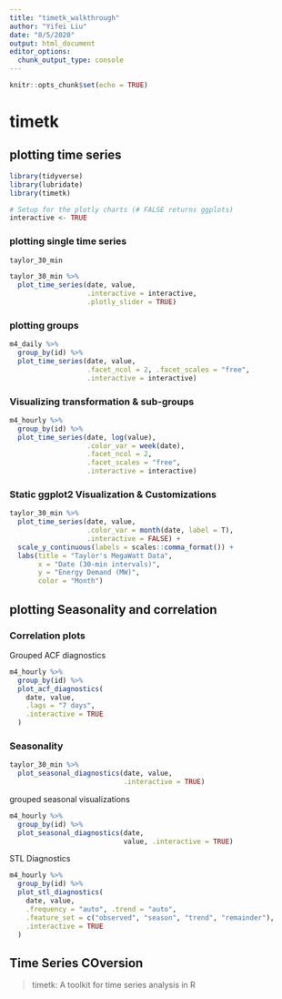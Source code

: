 ```yaml
---
title: "timetk_walkthrough"
author: "Yifei Liu"
date: "8/5/2020"
output: html_document
editor_options: 
  chunk_output_type: console
---
```


```r
knitr::opts_chunk$set(echo = TRUE)
```


# timetk

## plotting time series

```r

library(tidyverse)
library(lubridate)
library(timetk)

# Setup for the plotly charts (# FALSE returns ggplots)
interactive <- TRUE

```
### plotting single time series


```r

taylor_30_min

```

```r

taylor_30_min %>%
  plot_time_series(date, value,
                   .interactive = interactive,
                   .plotly_slider = TRUE)

```

### plotting groups

```r

m4_daily %>%
  group_by(id) %>%
  plot_time_series(date, value,
                   .facet_ncol = 2, .facet_scales = "free",
                   .interactive = interactive)

```


### Visualizing transformation & sub-groups

```r

m4_hourly %>%
  group_by(id) %>%
  plot_time_series(date, log(value),
                   .color_var = week(date),
                   .facet_ncol = 2,
                   .facet_scales = "free",
                   .interactive = interactive)

```


### Static ggplot2 Visualization & Customizations

```r

taylor_30_min %>%
  plot_time_series(date, value,
                   .color_var = month(date, label = T),
                   .interactive = FALSE) +
  scale_y_continuous(labels = scales::comma_format()) +
  labs(title = "Taylor's MegaWatt Data",
       x = "Date (30-min intervals)",
       y = "Energy Demand (MW)",
       color = "Month")


```


## plotting Seasonality and correlation

### Correlation plots

Grouped ACF diagnostics

```r
m4_hourly %>%
  group_by(id) %>%
  plot_acf_diagnostics(
    date, value,
    .lags = "7 days",
    .interactive = TRUE
  )


```

### Seasonality

```r

taylor_30_min %>%
  plot_seasonal_diagnostics(date, value,
                            .interactive = TRUE)

```

grouped seasonal visualizations

```r

m4_hourly %>%
  group_by(id) %>%
  plot_seasonal_diagnostics(date, 
                            value, .interactive = TRUE)

```


STL Diagnostics

```r

m4_hourly %>%
  group_by(id) %>%
  plot_stl_diagnostics(
    date, value,
    .frequency = "auto", .trend = "auto",
    .feature_set = c("observed", "season", "trend", "remainder"),
    .interactive = TRUE
  )

```



## Time Series COversion

> timetk: A toolkit for time series analysis in R










